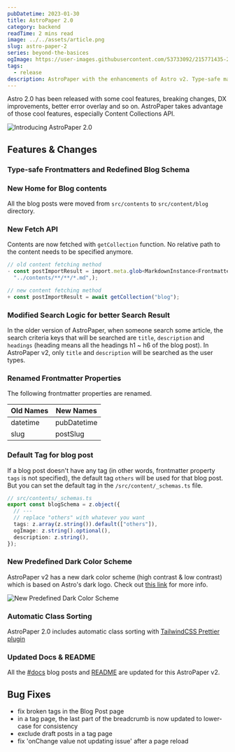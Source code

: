 ```yaml
---
pubDatetime: 2023-01-30
title: AstroPaper 2.0
category: backend
readTime: 2 mins read
image: ../../assets/article.png
slug: astro-paper-2
series: beyond-the-basices
ogImage: https://user-images.githubusercontent.com/53733092/215771435-25408246-2309-4f8b-a781-1f3d93bdf0ec.png
tags:
  - release
description: AstroPaper with the enhancements of Astro v2. Type-safe markdown contents, bug fixes and better dev experience etc.
---
```


Astro 2.0 has been released with some cool features, breaking changes, DX improvements, better error overlay and so on. AstroPaper takes advantage of those cool features, especially Content Collections API.


![Introducing AstroPaper 2.0](https://user-images.githubusercontent.com/53733092/215771435-25408246-2309-4f8b-a781-1f3d93bdf0ec.png)


## Features & Changes

### Type-safe Frontmatters and Redefined Blog Schema


### New Home for Blog contents

All the blog posts were moved from `src/contents` to `src/content/blog` directory.

### New Fetch API

Contents are now fetched with `getCollection` function. No relative path to the content needs to be specified anymore.

```ts
// old content fetching method
- const postImportResult = import.meta.glob<MarkdownInstance<Frontmatter>>(
  "../contents/**/**/*.md",);

// new content fetching method
+ const postImportResult = await getCollection("blog");
```

### Modified Search Logic for better Search Result

In the older version of AstroPaper, when someone search some article, the search criteria keys that will be searched are `title`, `description` and `headings` (heading means all the headings h1 ~ h6 of the blog post). In AstroPaper v2, only `title` and `description` will be searched as the user types.

### Renamed Frontmatter Properties

The following frontmatter properties are renamed.

| Old Names | New Names   |
| --------- | ----------- |
| datetime  | pubDatetime |
| slug      | postSlug    |

### Default Tag for blog post

If a blog post doesn't have any tag (in other words, frontmatter property `tags` is not specified), the default tag `others` will be used for that blog post. But you can set the default tag in the `/src/content/_schemas.ts` file.

```ts
// src/contents/_schemas.ts
export const blogSchema = z.object({
  // ---
  // replace "others" with whatever you want
  tags: z.array(z.string()).default(["others"]),
  ogImage: z.string().optional(),
  description: z.string(),
});
```

### New Predefined Dark Color Scheme

AstroPaper v2 has a new dark color scheme (high contrast & low contrast) which is based on Astro's dark logo. Check out [this link](https://astro-paper.pages.dev/posts/predefined-color-schemes#astro-dark) for more info.

![New Predefined Dark Color Scheme](https://user-images.githubusercontent.com/53733092/215680520-59427bb0-f4cb-48c0-bccc-f182a428d72d.svg)

### Automatic Class Sorting

AstroPaper 2.0 includes automatic class sorting with [TailwindCSS Prettier plugin](https://tailwindcss.com/blog/automatic-class-sorting-with-prettier)

### Updated Docs & README

All the [#docs](https://astro-paper.pages.dev/tags/docs/) blog posts and [README](https://github.com/satnaing/astro-paper#readme) are updated for this AstroPaper v2.

## Bug Fixes

- fix broken tags in the Blog Post page
- in a tag page, the last part of the breadcrumb is now updated to lower-case for consistency
- exclude draft posts in a tag page
- fix 'onChange value not updating issue' after a page reload
